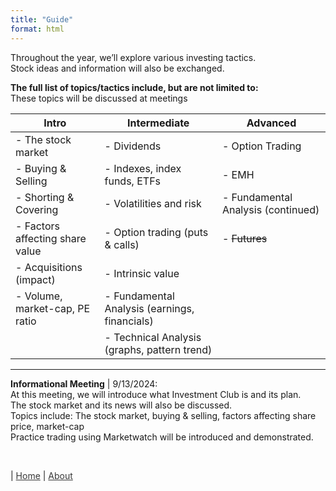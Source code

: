 ```yaml
---
title: "Guide"
format: html
---
```

<span class="blank-line"></span>

Throughout the year, we'll explore various investing tactics.   
Stock ideas and information will also be exchanged.

**The full list of topics/tactics include, but are not limited to:**  
<span class="smalltext-black">These topics will be discussed at meetings</span>
<div class="small-table">
| **Intro**                          | **Intermediate**                              |   **Advanced**                            |
|------------------------------------|-----------------------------------------------|-------------------------------------------|
| - The stock market                 | - Dividends                                   | - Option Trading                          |
| - Buying & Selling                 | - Indexes, index funds, ETFs                  | - EMH                                     |
| - Shorting & Covering              | - Volatilities and risk                       | - Fundamental Analysis <span class="small-text-black">(continued)</span>|
| - Factors affecting share value    | - Option trading (puts & calls)               | - ~~Futures~~                             |
| - Acquisitions (impact)            | - Intrinsic value                             |                                           |
| - Volume, market-cap, PE ratio     | - Fundamental Analysis (earnings, financials) |                                           |
|                                    | - Technical Analysis (graphs, pattern trend)|                                          |
</div>
---

<div class="tip-box2">
**Informational Meeting** | <span class="something1">9/13/2024:</span>  
<span class="something1">At this meeting, we will introduce what Investment Club is and its plan.  
The stock market and its news will also be discussed.</span>  
<span class="something1">Topics include:</span> <span class="highlight2_09">The stock market, buying & selling, factors affecting share price, market-cap</span>  
<span class="something1">Practice trading using Marketwatch will be introduced and demonstrated. </span></div>

<br>

<div class="nav-right">
 | [Home](index.qmd){style="color: #373737;"} | [About](about.qmd){style="color: #373737;"}
</div>

<style>
  body {
    background-image: url('invest-background-narrow.png');
    background-size: cover;
    background-repeat: no-repeat;
  }

</style>